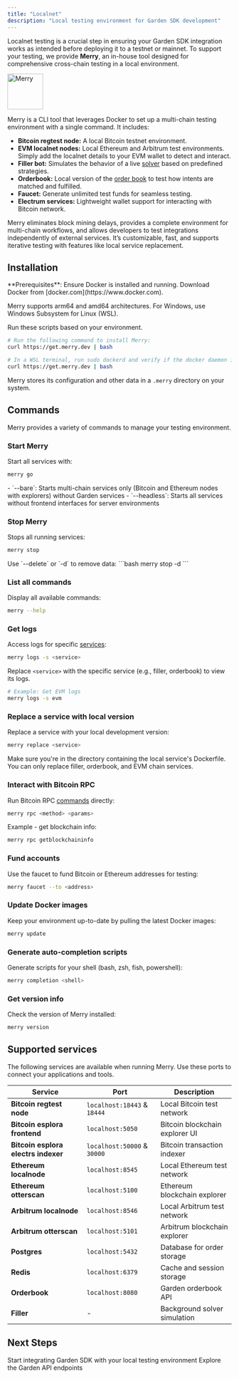 ```yaml
---
title: "Localnet"
description: "Local testing environment for Garden SDK development"
---
```


Localnet testing is a crucial step in ensuring your Garden SDK integration works as intended before deploying it to a testnet or mainnet. To support your testing, we provide **Merry**, an in-house tool designed for comprehensive cross-chain testing in a local environment.

<img src="/images/merry.png" alt="Merry" width="80" />  

Merry is a CLI tool that leverages Docker to set up a multi-chain testing environment with a single command. It includes:

- **Bitcoin regtest node:** A local Bitcoin testnet environment.
- **EVM localnet nodes:** Local Ethereum and Arbitrum test environments. Simply add the localnet details to your EVM wallet to detect and interact.
- **Filler bot:** Simulates the behavior of a live [solver](/home/fundamentals/introduction/solvers) based on predefined strategies.
- **Orderbook:** Local version of the [order book](/home/fundamentals/introduction/auctions) to test how intents are matched and fulfilled.
- **Faucet:** Generate unlimited test funds for seamless testing.
- **Electrum services:** Lightweight wallet support for interacting with Bitcoin network.

Merry eliminates block mining delays, provides a complete environment for multi-chain workflows, and allows developers to test integrations independently of external services. It’s customizable, fast, and supports iterative testing with features like local service replacement. 

## Installation

<Info>
**Prerequisites**: Ensure Docker is installed and running. Download Docker from [docker.com](https://www.docker.com).
</Info>

Merry supports arm64 and amd64 architectures. For Windows, use Windows Subsystem for Linux (WSL).

Run these scripts based on your environment.

<CodeGroup>

```bash Linux & MacOS
# Run the following command to install Merry:
curl https://get.merry.dev | bash
```

```bash Windows
# In a WSL terminal, run sudo dockerd and verify if the docker daemon is running, then:
curl https://get.merry.dev | bash
```

</CodeGroup>

Merry stores its configuration and other data in a `.merry` directory on your system.

## Commands

Merry provides a variety of commands to manage your testing environment.

### Start Merry

Start all services with:

```bash
merry go
```

<Accordion title="Optional flags">
- `--bare`: Starts multi-chain services only (Bitcoin and Ethereum nodes with explorers) without Garden services
- `--headless`: Starts all services without frontend interfaces for server environments
</Accordion>

### Stop Merry

Stops all running services:

```bash
merry stop
```

<Tip>
Use `--delete` or `-d` to remove data:
```bash
merry stop -d
```
</Tip>

### List all commands

Display all available commands:
```bash
merry --help
```

### Get logs

Access logs for specific [services](#supported-services):
```bash
merry logs -s <service>
```

Replace `<service>` with the specific service (e.g., filler, orderbook) to view its logs.

```bash
# Example: Get EVM logs
merry logs -s evm
```

### Replace a service with local version

Replace a service with your local development version:
```bash
merry replace <service>
```

<Warning>
Make sure you're in the directory containing the local service's Dockerfile. You can only replace filler, orderbook, and EVM chain services.
</Warning>

### Interact with Bitcoin RPC

Run Bitcoin RPC [commands](https://developer.bitcoin.org/reference/rpc/) directly:
```bash
merry rpc <method> <params>
```

Example - get blockchain info:
```bash
merry rpc getblockchaininfo
```

### Fund accounts

Use the faucet to fund Bitcoin or Ethereum addresses for testing:
```bash
merry faucet --to <address>
```

### Update Docker images

Keep your environment up-to-date by pulling the latest Docker images:
```bash
merry update
```

### Generate auto-completion scripts

Generate scripts for your shell (bash, zsh, fish, powershell):
```bash
merry completion <shell>
```

### Get version info

Check the version of Merry installed:
```bash
merry version
```

## Supported services

<Note>
The following services are available when running Merry. Use these ports to connect your applications and tools.
</Note>

| Service | Port | Description |
| --- | --- | --- |
| **Bitcoin regtest node** | `localhost:18443` & `18444` | Local Bitcoin test network |
| **Bitcoin esplora frontend** | `localhost:5050` | Bitcoin blockchain explorer UI |
| **Bitcoin esplora electrs indexer** | `localhost:50000` & `30000` | Bitcoin transaction indexer |
| **Ethereum localnode** | `localhost:8545` | Local Ethereum test network |
| **Ethereum otterscan** | `localhost:5100` | Ethereum blockchain explorer |
| **Arbitrum localnode** | `localhost:8546` | Local Arbitrum test network |
| **Arbitrum otterscan** | `localhost:5101` | Arbitrum blockchain explorer |
| **Postgres** | `localhost:5432` | Database for order storage |
| **Redis** | `localhost:6379` | Cache and session storage |
| **Orderbook** | `localhost:8080` | Garden orderbook API |
| **Filler** | - | Background solver simulation |

## Next Steps

<CardGroup cols={2}>
  <Card title="SDK Integration" href="/developers/sdk/sdk">
    Start integrating Garden SDK with your local testing environment
  </Card>
  <Card title="API Documentation" href="/api-reference/quickstart">
    Explore the Garden API endpoints
  </Card>
</CardGroup>
